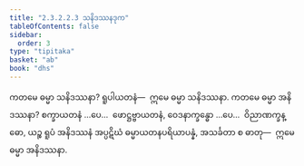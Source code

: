 ```yaml
---
title: "2.3.2.2.3 သနိဒဿနဒုက"
tableOfContents: false
sidebar:
  order: 3
type: "tipitaka"
basket: "ab"
book: "dhs"
---
```



<DynamicBreadcrumb />

<Division number="1093" book="dhs">

<Paragraph number="1762" book="dhs">
ကတမေ ဓမ္မာ သနိဒဿနာ? ရူပါယတနံ—  ဣမေ ဓမ္မာ သနိဒဿနာ.
</Paragraph>

</Division>
<Division number="1094" book="dhs">

<Paragraph number="1763" book="dhs">
ကတမေ ဓမ္မာ အနိဒဿနာ? စက္ခာယတနံ …ပေ…  ဖောဋ္ဌဗ္ဗာယတနံ, ဝေဒနာက္ခန္ဓော …ပေ…  ဝိညာဏက္ခန္ဓော, ယဉ္စ ရူပံ အနိဒဿနံ အပ္ပဋိဃံ ဓမ္မာယတနပရိယာပန္နံ, အသင်္ခတာ စ ဓာတု—  ဣမေ ဓမ္မာ အနိဒဿနာ.
</Paragraph>
</Division>